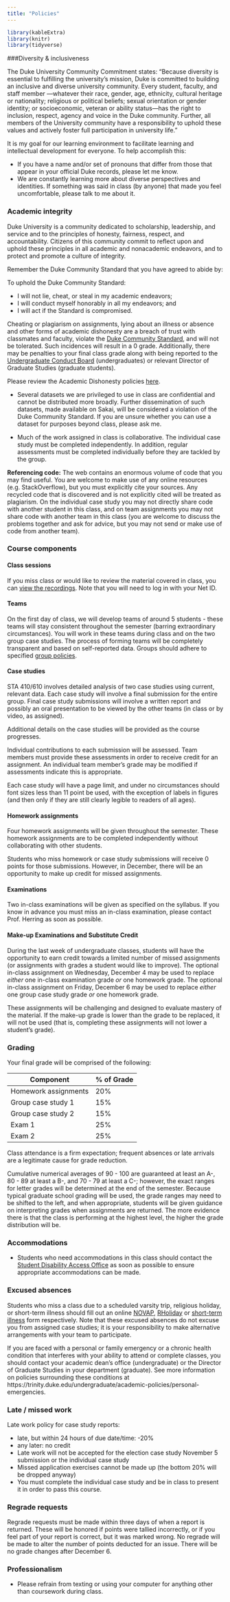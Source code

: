```yaml
---
title: "Policies"
---
```


```r
library(kableExtra)
library(knitr)
library(tidyverse)
```




###Diversity & inclusiveness

The Duke University Community Commitment states: "Because diversity is essential to fulfilling the university’s mission, Duke is committed to building an inclusive and diverse university community.  Every student, faculty, and staff member —whatever their race, gender, age, ethnicity, cultural heritage or nationality; religious or political beliefs; sexual orientation or gender identity; or socioeconomic, veteran or ability status—has the right to inclusion, respect, agency and voice in the Duke community.  Further, all members of the University community have a responsibility to uphold these values and actively foster full participation in university life."

It is my goal for our learning environment to facilitate learning and intellectual development for everyone. To help accomplish this:
  
  - If you have a name and/or set of pronouns that differ from those that appear in your official Duke records, please let me know.
  - We are constantly learning more about diverse perspectives and identities. If something was said in class (by anyone) that made you feel uncomfortable, please talk to me about it. 
  

### Academic integrity

Duke University is a community dedicated to scholarship, leadership, and service and to the principles of honesty, fairness, respect, and accountability. Citizens of this community commit to reflect upon and uphold these principles in all academic and nonacademic endeavors, and to protect and promote a culture of integrity.

Remember the Duke Community Standard that you have agreed to abide by:
  
To uphold the Duke Community Standard:
  
- I will not lie, cheat, or steal in my academic endeavors;
- I will conduct myself honorably in all my endeavors; and
- I will act if the Standard is compromised.

Cheating or plagiarism on assignments, lying about an illness or absence and other forms of academic dishonesty are a breach of trust with classmates and faculty, violate the <a href="http://www.studentaffairs.duke.edu/conduct/resources/dcs">Duke Community Standard</a>, and will not be tolerated. Such incidences will result in a 0 grade.  Additionally, there may be penalties to your final class grade along with being reported to the <a href="http://www.studentaffairs.duke.edu/conduct/about/ucbhearings">Undergraduate Conduct Board</a> (undergraduates) or relevant Director of Graduate Studies (graduate students).

Please review the Academic Dishonesty policies <a href="https://studentaffairs.duke.edu/conduct">here</a>. 

- Several datasets we are privileged to use in class are confidential and cannot be distributed more broadly. Further dissemination of such datasets, made available on Sakai, will be considered a violation of the Duke Community Standard. If you are unsure whether you can use a dataset for purposes beyond class, please ask me.

- Much of the work assigned in class is collaborative. The individual case study must be completed independently. In addition, regular assessments must be completed individually before they are tackled by the group. 

**Referencing code:** The web contains an enormous volume of code that you may find useful. You are welcome to make use of any online resources (e.g. StackOverflow), but you must explicitly cite your sources. Any recycled code that is discovered and is not explicitly cited will be treated as plagiarism. On the individual case study you may not directly share code with another student in this class, and on team assignments you may not share code with another team in this class (you are welcome to discuss the problems together and ask for advice, but you may not send or make use of code from another team). 

### Course components

#### Class sessions

If you miss class or would like to review the material covered in class, you can [view the recordings](https://trinity.capture.duke.edu/Panopto/Pages/Sessions/List.aspx?folderID=735bff35-7bfa-4d15-a407-a94a00e1ff40). Note that you will need to log in with your Net ID.

#### Teams

On the first day of class, we will develop teams of around 5 students - these teams will stay consistent 
throughout the semester (barring extraordinary circumstances). You will work in these teams during 
class and on the two group case studies. The process of forming teams will be completely transparent 
and based on self-reported data. Groups should adhere to specified [group policies](grouppolicies.html).

#### Case studies

STA 410/610 involves detailed analysis of two case studies using current, relevant data. Each case study will involve a final submission for the entire group. Final case study submissions will involve a written report and possibly an oral presentation to be viewed by the other teams (in class or by video, as assigned). 

Additional details on the case studies will be provided as the course progresses.

Individual contributions to each submission will be assessed. Team members must provide these assessments in order to receive credit for an assignment. An individual team member's grade may be modified if assessments indicate this is appropriate.

Each case study will have a page limit, and under no circumstances should font sizes less than 11 point be used, with the exception of labels in figures (and then only if they are still clearly legible to readers of all ages).

#### Homework assignments

Four homework assignments will be given throughout the semester. These homework assignments are to be completed independently without collaborating with other students.

Students who miss homework or case study submissions will receive 0 points for those submissions. However, in December, there will be an opportunity to make up credit for missed assignments.

#### Examinations

Two in-class examinations will be given as specified on the syllabus. If you know in advance you must miss an in-class examination, please contact Prof. Herring as soon as possible. 

#### Make-up Examinations and Substitute Credit

During the last week of undergraduate classes, students will have the opportunity to earn credit towards a limited number of missed assignments (or assignments with grades a student would like to improve).  The optional in-class assignment on Wednesday, December 4 may be used to replace *either* one in-class examination grade *or* one homework grade.  The optional in-class assignment on Friday, December 6 may be used to replace *either* one group case study grade *or* one homework grade. 

These assignments will be challenging and designed to evaluate mastery of the material. If the make-up grade is lower than the grade to be replaced, it will not be used (that is, completing these assignments will not lower a student's grade).




### Grading

Your final grade will be comprised of the following:

|Component | % of Grade |
| ----------    | -----------------  |     
|Homework assignments      | 20% |
|Group case study 1       | 15% |
|Group case study 2   | 15%   |
|Exam 1           | 25% |
|Exam 2      | 25% |

Class attendance is a firm expectation; frequent absences or late arrivals are a legitimate cause for grade reduction.

Cumulative numerical averages of 90 - 100 are guaranteed at least an A-, 80 - 89 at least a B-, and 70 - 79 at least a C-; however, the exact ranges for letter grades will be determined at the end of the semester. Because typical graduate school grading will be used, the grade ranges may need to be shifted to the left, and when appropriate, students will be given guidance on interpreting grades when assignments are returned. The more evidence there is that the class is performing at the highest level, the higher the grade distribution will be.





### Accommodations

- Students who need accommodations in this class should contact the [Student Disability Access Office](http://access.duke.edu/students/) as soon as possible to ensure appropriate accommodations can be made.

### Excused absences

Students who miss a class due to a scheduled varsity trip, religious holiday, or short-term illness should fill out an online <a href="https://trinity.duke.edu/undergraduate/academic-policies/athletic-varsity-participation">NOVAP</a>, <a href="https://trinity.duke.edu/undergraduate/academic-policies/religious-holidays">RHoliday</a> or <a href="http://trinity.duke.edu/academic-requirements?p=policy-short-term-illness-notification">short-term illness</a> form respectively. Note that these excused absences do not excuse you from assigned case studies; it is your responsibility to make alternative arrangements with your team to participate.

If you are faced with a personal or family emergency or a
chronic health condition that interferes with your ability to attend or 
complete classes, you should contact your academic dean’s office (undergraduate) or the Director of Graduate Studies in your department (graduate). See more 
information on policies surrounding these conditions 
at https://trinity.duke.edu/undergraduate/academic-policies/personal-emergencies. 




### Late / missed work

Late work policy for case study reports: 

- late, but within 24 hours of due date/time: -20%
- any later: no credit
- Late work will not be accepted for the election case study November 5 submission or the individual case study
- Missed application exercises cannot be made up (the bottom 20% will be dropped anyway)
- You must complete the individual case study and be in class to present it in order to pass this course.

### Regrade requests

Regrade requests must be made within three days of when a report is returned. These will be honored if points were tallied incorrectly, or if you feel part of your report is correct, but it was marked wrong. No regrade will be made to alter the number of points deducted for an issue. There will be no grade changes after December 6.



### Professionalism

- Please refrain from texting or using your computer for anything other than coursework during class.


